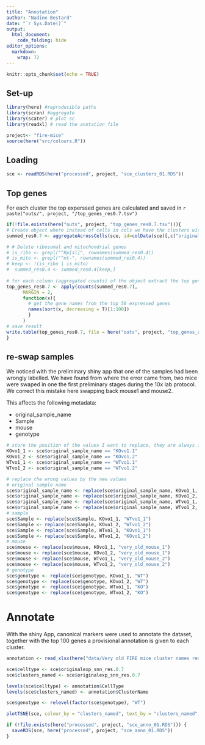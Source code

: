 ```yaml
---
title: "Annotation"
author: "Nadine Bestard"
date: "`r Sys.Date()`"
output:
  html_document:
    code_folding: hide
editor_options: 
  markdown: 
    wrap: 72
---
```


```r
knitr::opts_chunk$set(echo = TRUE)
```


## Set-up
```r
library(here) #reproducible paths
library(scran) #aggregate
library(scater) # plot sc
library(readxl) # read the anotation file
```
```r
project<- "fire-mice"
source(here("src/colours.R"))
```


## Loading
```r
sce <- readRDS(here("processed", project, "sce_clusters_01.RDS"))
```

## Top genes

For each cluster the top experssed genes are calculated and saved in `r paste("outs/", project, "/top_genes_res0.7.tsv")`
```r

if(!file.exists(here("outs", project, "top_genes_res0.7.tsv"))){
# Create object where instead of cells in cols we have the clusters with counts aggregated
summed_res0.7 <- aggregateAcrossCells(sce, id=colData(sce)[,c("originalexp_snn_res.0.7")])

# # Delete ribosomal and mitochondrial genes
# is_ribo <- grepl("^Rp[sl]", rownames(summed_res0.4))
# is_mito <- grepl("^mt-", rownames(summed_res0.4))
# keep <- !(is_ribo | is_mito)
#  summed_res0.4 <- summed_res0.4[keep,]
 
# for each column (aggregated counts) of the object extract the top genes
top_genes_res0.7 <- apply(counts(summed_res0.7), 
      MARGIN = 2,
      function(x){
        # get the gene names from the top 50 expressed genes
        names(sort(x, decreasing = T)[1:100])
        }
      )
# save result
write.table(top_genes_res0.7, file = here("outs", project, "top_genes_res0.7.tsv"), sep = "\t", quote = FALSE, col.names = TRUE, row.names = FALSE)
}

```

## re-swap samples

We noticed with the preliminary shiny app that one of the samples had been wrongly labelled. 
We have found from where the error came from, two mice were swaped in one the first preliminary stages during the 10x lab protocol.
We correct this mistake here swapping back mouse1 and mouse2. 

This affects the following metadata:

- original_sample_name
- Sample
- mouse
- genotype


```r
# store the position of the values I want to replace, they are always in the same position, as each row is a cell. 
KOvo1_1 <- sce$original_sample_name == "KOvo1.1"
KOvo1_2 <- sce$original_sample_name == "KOvo1.2"
WTvo1_1 <- sce$original_sample_name == "WTvo1.1"
WTvo1_2 <- sce$original_sample_name == "WTvo1.2"

# replace the wrong values by the new values
# original sample name
sce$original_sample_name <- replace(sce$original_sample_name, KOvo1_1, "WTvo1.1")
sce$original_sample_name <- replace(sce$original_sample_name, KOvo1_2, "WTvo1.2")
sce$original_sample_name <- replace(sce$original_sample_name, WTvo1_1, "KOvo1.1")
sce$original_sample_name <- replace(sce$original_sample_name, WTvo1_2, "KOvo1.2")
# sample
sce$Sample <- replace(sce$Sample, KOvo1_1, "WTvo1_1")
sce$Sample <- replace(sce$Sample, KOvo1_2, "WTvo1_2")
sce$Sample <- replace(sce$Sample, WTvo1_1, "KOvo1_1")
sce$Sample <- replace(sce$Sample, WTvo1_2, "KOvo1_2")
# mouse
sce$mouse <- replace(sce$mouse, KOvo1_1, "very_old_mouse_1")
sce$mouse <- replace(sce$mouse, KOvo1_2, "very_old_mouse_1")
sce$mouse <- replace(sce$mouse, WTvo1_1, "very_old_mouse_2")
sce$mouse <- replace(sce$mouse, WTvo1_2, "very_old_mouse_2")
# genotype
sce$genotype <- replace(sce$genotype, KOvo1_1, "WT")
sce$genotype <- replace(sce$genotype, KOvo1_2, "WT")
sce$genotype <- replace(sce$genotype, WTvo1_1, "KO")
sce$genotype <- replace(sce$genotype, WTvo1_2, "KO")
```

<!-- ``` -->
<!-- #before swap -->
<!-- head(which(sce$original_sample_name %in% c("KOvo1.1"))) -->
<!-- [1] 1 2 3 4 5 6 -->
<!-- head(which(sce$original_sample_name %in% c("KOvo1.2"))) -->
<!-- [1] 1606 1607 1608 1609 1610 1611 -->
<!-- head(which(sce$original_sample_name %in% c("WTvo1.1"))) -->
<!-- [1] 13565 13566 13567 13568 13569 13570 -->
<!-- head(which(sce$original_sample_name %in% c("WTvo1.2"))) -->
<!-- [1] 15873 15874 15875 15876 15877 15878 -->
<!-- ``` -->

# Annotate

With the shiny App, canonical markers were used to annotate the dataset, together with the top 100 genes 
a provisional annotation is given to each cluster.

```r
annotation <- read_xlsx(here("data/Very old FIRE mice cluster names resolution 0.7.xlsx"))

sce$celltype <- sce$originalexp_snn_res.0.7
sce$clusters_named <- sce$originalexp_snn_res.0.7

levels(sce$celltype) <- annotation$CellType
levels(sce$clusters_named) <- annotation$ClusterName

sce$genotype <- relevel(factor(sce$genotype), "WT")

plotTSNE(sce, colour_by = "clusters_named", text_by = "clusters_named", text_size = 3, force = 1) + scale_color_manual(values = cols)

```

```r
if (!file.exists(here("processed", project, "sce_anno_01.RDS"))) {
  saveRDS(sce, here("processed", project, "sce_anno_01.RDS"))
}
```

